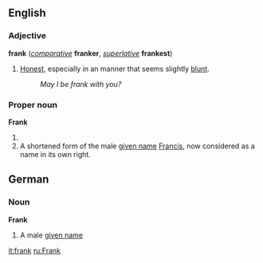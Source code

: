 ==English==
===Adjective===
'''frank''' (''[[comparative]]'' '''franker''', ''[[superlative]]'' '''frankest''')

#[[Honest]], especially in an manner that seems slightly [[blunt]].
#:''May I be frank with you?''

===Proper noun===
'''Frank'''

#<!--definition needed here: old French person-->
#A shortened form of the male [[given name]] [[Francis]], now considered as a name in its own right.

==German==
===Noun===
'''Frank'''

#A male [[given name]]

[[it:frank]]
[[ru:Frank]]